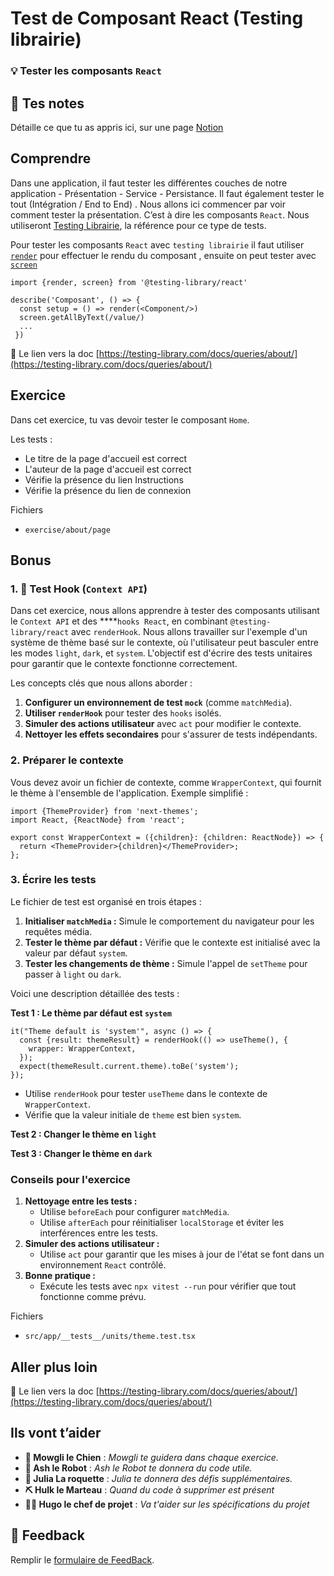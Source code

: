 # Test de Composant React (Testing librairie)

### 💡 Tester les composants `React`

## 📝 Tes notes

Détaille ce que tu as appris ici, sur une page [Notion](https://go.mikecodeur.com/course-notes-template)

## Comprendre

Dans une application, il faut tester les différentes couches de notre application - Présentation - Service - Persistance. Il faut également tester le tout (Intégration / End to End) . Nous allons ici commencer par voir comment tester la présentation. C’est à dire les composants `React`. Nous utiliseront [Testing Librairie](https://testing-library.com/), la référence pour ce type de tests.

Pour tester les composants `React` avec `testing librairie` il faut utiliser [`render`](https://testing-library.com/docs/react-testing-library/api/#render) pour effectuer le rendu du composant , ensuite on peut tester avec [`screen`](https://testing-library.com/docs/queries/about/)

```tsx
import {render, screen} from '@testing-library/react'

describe('Composant', () => {
  const setup = () => render(<Component/>)
  screen.getAllByText(/value/)
  ...
 })
```

📑 Le lien vers la doc [https://testing-library.com/docs/queries/about/](https://testing-library.com/docs/queries/about/)

## Exercice

Dans cet exercice, tu vas devoir tester le composant `Home`.

Les tests :

- Le titre de la page d'accueil est correct
- L'auteur de la page d'accueil est correct
- Vérifie la présence du lien Instructions
- Vérifie la présence du lien de connexion

Fichiers

- `exercise/about/page`

## Bonus

### 1. 🚀 Test Hook (`Context API`)

Dans cet exercice, nous allons apprendre à tester des composants utilisant le `Context API` et des \*\*\*\*`hooks React`, en combinant `@testing-library/react` avec `renderHook`. Nous allons travailler sur l'exemple d'un système de thème basé sur le contexte, où l'utilisateur peut basculer entre les modes `light`, `dark`, et `system`. L'objectif est d'écrire des tests unitaires pour garantir que le contexte fonctionne correctement.

Les concepts clés que nous allons aborder :

1. **Configurer un environnement de test `mock`** (comme `matchMedia`).
2. **Utiliser `renderHook`** pour tester des `hooks` isolés.
3. **Simuler des actions utilisateur** avec `act` pour modifier le contexte.
4. **Nettoyer les effets secondaires** pour s'assurer de tests indépendants.

### **2. Préparer le contexte**

Vous devez avoir un fichier de contexte, comme `WrapperContext`, qui fournit le thème à l'ensemble de l'application. Exemple simplifié :

```tsx
import {ThemeProvider} from 'next-themes';
import React, {ReactNode} from 'react';

export const WrapperContext = ({children}: {children: ReactNode}) => {
  return <ThemeProvider>{children}</ThemeProvider>;
};
```

### **3. Écrire les tests**

Le fichier de test est organisé en trois étapes :

1. **Initialiser `matchMedia` :** Simule le comportement du navigateur pour les requêtes média.
2. **Tester le thème par défaut :** Vérifie que le contexte est initialisé avec la valeur par défaut `system`.
3. **Tester les changements de thème :** Simule l'appel de `setTheme` pour passer à `light` ou `dark`.

Voici une description détaillée des tests :

**Test 1 : Le thème par défaut est `system`**

```tsx
it("Theme default is 'system'", async () => {
  const {result: themeResult} = renderHook(() => useTheme(), {
    wrapper: WrapperContext,
  });
  expect(themeResult.current.theme).toBe('system');
});
```

- Utilise `renderHook` pour tester `useTheme` dans le contexte de `WrapperContext`.
- Vérifie que la valeur initiale de `theme` est bien `system`.

**Test 2 : Changer le thème en `light`**

**Test 3 : Changer le thème en `dark`**

### **Conseils pour l'exercice**

1. **Nettoyage entre les tests :**
   - Utilise `beforeEach` pour configurer `matchMedia`.
   - Utilise `afterEach` pour réinitialiser `localStorage` et éviter les interférences entre les tests.
2. **Simuler des actions utilisateur :**
   - Utilise `act` pour garantir que les mises à jour de l'état se font dans un environnement `React` contrôlé.
3. **Bonne pratique :**
   - Exécute les tests avec `npx vitest --run` pour vérifier que tout fonctionne comme prévu.

Fichiers

- `src/app/__tests__/units/theme.test.tsx`

## Aller plus loin

📑 Le lien vers la doc [https://testing-library.com/docs/queries/about/](https://testing-library.com/docs/queries/about/)

## Ils vont t’aider

- **🐶 Mowgli le Chien** : _Mowgli te guidera dans chaque exercice._
- **🤖 Ash le Robot** : _Ash le Robot te donnera du code utile._
- **🚀 Julia La roquette** : _Julia te donnera des défis supplémentaires._
- **⛏️ Hulk le Marteau** : _Quand du code à supprimer est présent_
- **👨‍✈️ Hugo le chef de projet** : _Va t'aider sur les spécifications du projet_

## 🐜 Feedback

Remplir le [formulaire de FeedBack](https://go.mikecodeur.com/cours-next-avis?entry.1912869708=Next%20Mastery&entry.1430994900=8.Next%20Testing&entry.533578441=02%20Tests-component).
